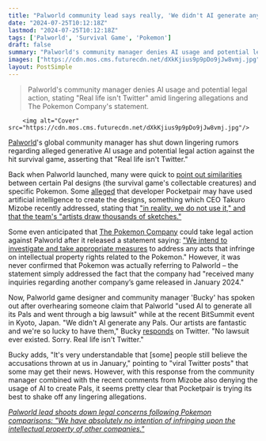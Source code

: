 ```yaml
---
title: "Palworld community lead says really, 'We didn't AI generate any Pals' and 'no lawsuit ever existed' following viral Pokemon comparisons"
date: "2024-07-25T10:12:18Z"
lastmod: "2024-07-25T10:12:18Z"
tags: ['Palworld', 'Survival Game', 'Pokemon']
draft: false
summary: "Palworld's community manager denies AI usage and potential legal action, stating 'Real life isn't Twitter' amid lingering allegations and The Pokemon Company's statement."
images: ["https://cdn.mos.cms.futurecdn.net/dXkKjius9p9pDo9jJw8vmj.jpg"]
layout: PostSimple
---
```

> Palworld's community manager denies AI usage and potential legal action, stating "Real life isn't Twitter" amid lingering allegations and The Pokemon Company's statement.


        <img alt="Cover" src="https://cdn.mos.cms.futurecdn.net/dXkKjius9p9pDo9jJw8vmj.jpg"/>
        
[<u>Palworld</u>](https://www.gamesradar.com/palworld/)'s global community manager has shut down lingering rumors regarding alleged generative AI usage and potential legal action against the hit survival game, asserting that "Real life isn't Twitter."

Back when Palworld launched, many were quick to [<u>point out similarities</u>](https://www.gamesradar.com/games/survival/pokemon-fans-think-palworlds-latest-pal-is-very-familiar-literally-glaceon-and-alolan-ninetales-fused-together/) between certain Pal designs (the survival game's collectable creatures) and specific Pokemon. Some [<u>alleged</u>](https://www.reddit.com/r/gamedev/comments/19fj9s1/palworld_ai_discourse/) that developer Pocketpair may have used artificial intelligence to create the designs, something which CEO Takuro Mizobe recently addressed, stating that [<u>"in reality, we do not use it," and that the team's "artists draw thousands of sketches."</u>](https://www.gamesradar.com/games/survival/palworld-dev-finds-common-ground-with-nintendo-dismisses-use-of-generative-ai-our-artists-draw-thousands-of-sketches/) 

Some even anticipated that [The Pokemon Company](https://www.gamesradar.com/tag/the-pokemon-company/) could take legal action against Palworld after it released a statement saying: [<u>"We intend to investigate and take appropriate measures</u>](https://www.gamesradar.com/the-pokemon-company-appears-to-break-silence-over-palworld-we-intend-to-investigate-and-take-appropriate-measures-to-address-any-acts-that-infringe-on-intellectual-property-rights/) to address any acts that infringe on intellectual property rights related to the Pokemon." However, it was never confirmed that Pokemon was actually referring to Palworld – the statement simply addressed the fact that the company had "received many inquiries regarding another company’s game released in January 2024."

Now, Palworld game designer and community manager 'Bucky' has spoken out after overhearing someone claim that Palworld "used AI to generate all its Pals and went through a big lawsuit" while at the recent BitSummit event in Kyoto, Japan. "We didn't AI generate any Pals. Our artists are fantastic and we're so lucky to have them," Bucky [<u>responds</u>](https://x.com/Bucky_cm/status/1815893793293631567) on Twitter. "No lawsuit ever existed. Sorry. Real life isn't Twitter."

Bucky adds, "It's very understandable that [some] people still believe the accusations thrown at us in January," pointing to "viral Twitter posts" that some may get their news. However, with this response from the community manager combined with the recent comments from Mizobe also denying the usage of AI to create Pals, it seems pretty clear that Pocketpair is trying its best to shake off any lingering allegations. 

[<u><em>Palworld lead shoots down legal concerns following Pokemon comparisons: "We have absolutely no intention of infringing upon the intellectual property of other companies."</em></u>](https://www.gamesradar.com/palworld-lead-shoots-down-legal-concerns-following-pokemon-comparisons-we-have-absolutely-no-intention-of-infringing-upon-the-intellectual-property-of-other-companies/)
        